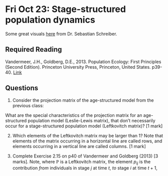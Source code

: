 # Fri Oct 23: Stage-structured population dynamics

Some great visuals [here](https://twitter.com/seb_schreiber/status/1318574271854116866) from Dr. Sebastian Schreiber.

## Required Reading
Vandermeer, J.H., Goldberg, D.E., 2013. Population Ecology: First Principles (Second Edition). Princeton University Press, Princeton, United States. p39-40. [Link](https://ebookcentral-proquest-com.qe2a-proxy.mun.ca/lib/mun/detail.action?docID=1205619)

## Questions
1. Consider the projection matrix of the age-structured model from the previous class:

\begin{equation}
\left[
\begin{array}{cc}
0 & 2\\
0.5 & 0\\
\end{array}
\right]
\end{equation}

What are the special characteristics of the projection matrix for an age-structured population model (Leslie-Lewis matrix), that don't necessarily occur for a stage-structured population model (Leftkovitch matrix)? [1 mark]

2. Which elements of the Leftkovitch matrix may be larger than 1? Note that elements of the matrix occurring in a horizontal line are called rows, and elements occurring in a vertical line are called columns. [1 mark]

3. Complete Exercise 2.15 on p40 of Vandermeer and Goldberg (2013) [3 marks]. Note, where $\mathbb{P}$ is a Leftkovitch matrix, the element $p_{ij}$ is the contribution _from_ individuals in stage $j$ at time $t$, _to_ stage $i$ at time $t+1$, 

\begin{equation}
\mathbb{P} = 
\left[
\begin{array}{ccccc}
p_{11} & p_{12} & \dots & \dots & p_{1n} \\
p_{21} & p_{22} & \dots & \dots & p_{2n} \\
\vdots & \vdots & \vdots & \vdots & \vdots \\
p_{n1} & \dots & \dots & \dots & p_{nn} \\
\end{array}
\right].
\end{equation}

